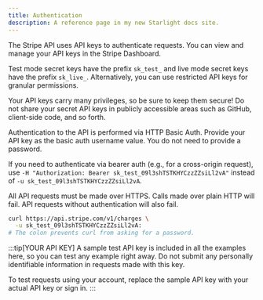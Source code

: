 ```yaml
---
title: Authentication
description: A reference page in my new Starlight docs site.
---
```


The Stripe API uses API keys to authenticate requests. You can view and manage your API keys in the Stripe Dashboard.

Test mode secret keys have the prefix `sk_test_` and live mode secret keys have the prefix `sk_live_`. Alternatively, you can use restricted API keys for granular permissions.

Your API keys carry many privileges, so be sure to keep them secure! Do not share your secret API keys in publicly accessible areas such as GitHub, client-side code, and so forth.

Authentication to the API is performed via HTTP Basic Auth. Provide your API key as the basic auth username value. You do not need to provide a password.

If you need to authenticate via bearer auth (e.g., for a cross-origin request), use `-H "Authorization: Bearer sk_test_09l3shTSTKHYCzzZZsiLl2vA"` instead of `-u sk_test_09l3shTSTKHYCzzZZsiLl2vA`.

All API requests must be made over HTTPS. Calls made over plain HTTP will fail. API requests without authentication will also fail.

``` bash title="AUTHENTICATED REQUEST"
curl https://api.stripe.com/v1/charges \
  -u sk_test_09l3shTSTKHYCzzZZsiLl2vA:
# The colon prevents curl from asking for a password.
```
:::tip[YOUR API KEY]
A sample test API key is included in all the examples here, so you can test any example right away. Do not submit any personally identifiable information in requests made with this key.

To test requests using your account, replace the sample API key with your actual API key or sign in.
:::
